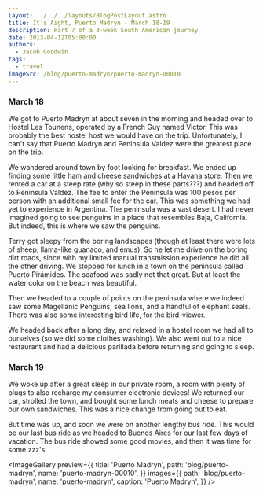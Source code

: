 ```yaml
---
layout: ../../../layouts/BlogPostLayout.astro
title: It's Aight, Puerto Madryn - March 18-19
description: Part 7 of a 3-week South American journey
date: 2013-04-12T05:00:00
authors:
  - Jacob Goodwin
tags:
  - travel
imageSrc: /blog/puerto-madryn/puerto-madryn-00010
---
```



### March 18

We got to Puerto Madryn at about seven in the morning and headed over to Hostel Les Tounens, operated by a French Guy named Victor. This was probably the best hostel host we would have on the trip. Unfortunately, I can't say that Puerto Madryn and Peninsula Valdez were the greatest place on the trip.

We wandered around town by foot looking for breakfast. We ended up finding some little ham and cheese sandwiches at a Havana store. Then we rented a car at a steep rate (why so steep in these parts???) and headed off to Peninsula Valdez. The fee to enter the Peninsula was 100 pesos per person with an additional small fee for the car. This was something we had yet to experience in Argentina. The peninsula was a vast desert. I had never imagined going to see penguins in a place that resembles Baja, California. But indeed, this is where we saw the penguins.

Terry got sleepy from the boring landscapes (though at least there were lots of sheep, llama-like guanaco, and emus). So he let me drive on the boring dirt roads, since with my limited manual transmission experience he did all the other driving. We stopped for lunch in a town on the peninsula called Puerto Pirámides. The seafood was sadly not that great. But at least the water color on the beach was beautiful.

Then we headed to a couple of points on the peninsula where we indeed saw some Magellanic Penguins, sea lions, and a handful of elephant seals. There was also some interesting bird life, for the bird-viewer.

We headed back after a long day, and relaxed in a hostel room we had all to ourselves (so we did some clothes washing). We also went out to a nice restaurant and had a delicious parillada before returning and going to sleep.

### March 19

We woke up after a great sleep in our private room, a room with plenty of plugs to also recharge my consumer electronic devices! We returned our car, strolled the town, and bought some lunch meats and cheese to prepare our own sandwiches. This was a nice change from going out to eat.

But time was up, and soon we were on another lengthy bus ride. This would be our last bus ride as we headed to Buenos Aires for our last few days of vacation. The bus ride showed some good movies, and then it was time for some zzz's.

<ImageGallery
  preview={{
    title: 'Puerto Madryn',
    path: 'blog/puerto-madryn',
    name: 'puerto-madryn-00010',
  }}
  images={{
    path: 'blog/puerto-madryn',
    name: 'puerto-madryn',
    caption: 'Puerto Madryn',
  }}
/>
